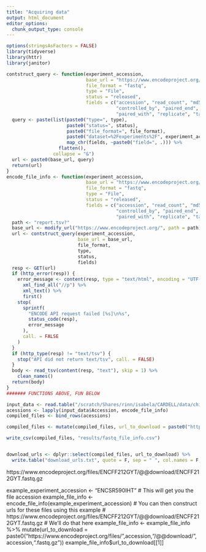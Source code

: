 ```yaml
---
title: "Acquiring data"
output: html_document
editor_options: 
  chunk_output_type: console
---
```


```R
options(stringsAsFactors = FALSE)
library(tidyverse)
library(httr)
library(janitor)

contstruct_query <- function(experiment_accession,
                             base_url = "https://www.encodeproject.org/report.tsv?",
                             file_format = "fastq",
                             type = "File",
                             status = "released",
                             fields = c("accession", "read_count", "md5sum",
                                        "controlled_by", "paired_end",
                                        "paired_with", "replicate", "target")) {
  query <- paste(list(paste0("type=", type),
                      paste0("status=", status),
                      paste0("file_format=", file_format),
                      paste0("dataset=%2Fexperiments%2F", experiment_accession, "%2F"),
                      map_chr(fields, ~paste0("field=", .))) %>%
                   flatten(),
                 collapse = "&")
  url <- paste0(base_url, query)
  return(url)
}
encode_file_info <- function(experiment_accession,
                             base_url = "https://www.encodeproject.org/report.tsv?",
                             file_format = "fastq",
                             type = "File",
                             status = "released",
                             fields = c("accession", "read_count", "md5sum",
                                        "controlled_by", "paired_end",
                                        "paired_with", "replicate", "target")) {
  path <- "report.tsv?"
  base_url <- modify_url("https://www.encodeproject.org/", path = path)
  url <- contstruct_query(experiment_accession,
                          base_url = base_url,
                          file_format,
                          type,
                          status,
                          fields)
  resp <- GET(url)
  if (http_error(resp)) {
    error_message <- content(resp, type = "text/html", encoding = "UTF-8") %>%
      xml_find_all("//p") %>%
      xml_text() %>%
      first()
    stop(
      sprintf(
        "ENCODE API request failed [%s]\n%s",
        status_code(resp),
        error_message
      ),
      call. = FALSE
    )
  }
  if (http_type(resp) != "text/tsv") {
    stop("API did not return text/tsv", call. = FALSE)
  }
  body <- read_tsv(content(resp, "text"), skip = 1) %>%
    clean_names()
  return(body)
}
####### FUNCTIONS ABOVE, FUN BELOW

input_data <- read.table("/scratch/Shares/rinn/isabela/CARDELL/data/chipseq_fastq/experiment_report_2021_6_29_19h_49mfastq.tsv", skip = 1, sep = "\t", header = T)
acessions <- lapply(input_data$Accession, encode_file_info)
compiled_files <- bind_rows(acessions)

compiled_files <- mutate(compiled_files, url_to_download = paste0("https://www.encodeproject.org/files/",accession,"/@@download/",accession,".fastq.gz"))

write_csv(compiled_files, "results/fastq_file_info.csv")


download_urls <- dplyr::select(compiled_files, url_to_download) %>%
  write.table("download_urls.txt", quote = F, sep = " ", col.names = F, row.names = F)
```



https://www.encodeproject.org/files/ENCFF212GYT/@@download/ENCFF212GYT.fastq.gz




example_experiment_accession <- "ENCSR590IHT"
# This will get you the file accession
example_file_info <- encode_file_info(example_experiment_accession)
# You can then construct urls for these files using this example
# https://www.encodeproject.org/files/ENCFF212GYT/@@download/ENCFF212GYT.fastq.gz
# We'll do that here
example_file_info <- example_file_info %>%
  mutate(url_to_download = paste0("https://www.encodeproject.org/files/",accession,"/@@download/",accession,".fastq.gz"))
example_file_info$url_to_download[[1]]